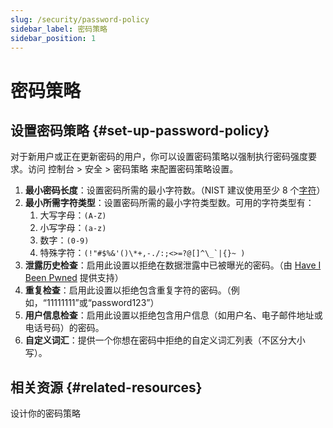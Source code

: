 ```yaml
---
slug: /security/password-policy
sidebar_label: 密码策略
sidebar_position: 1
---
```


# 密码策略

## 设置密码策略 \{#set-up-password-policy}

对于新用户或正在更新密码的用户，你可以设置密码策略以强制执行密码强度要求。访问 <CloudLink to="/security/password-policy">控制台 > 安全 > 密码策略</CloudLink> 来配置密码策略设置。

1. **最小密码长度**：设置密码所需的最小字符数。（NIST 建议使用至少 8 个[字符](https://pages.nist.gov/800-63-3/sp800-63b.html#sec5)）
2. **最小所需字符类型**：设置密码所需的最小字符类型数。可用的字符类型有：
   1. 大写字母：`(A-Z)`
   2. 小写字母：`(a-z)`
   3. 数字：`(0-9)`
   4. 特殊字符：``(!"#$%&'()\*+,-./:;<>=?@[]^\_`|{}~ )``
3. **泄露历史检查**：启用此设置以拒绝在数据泄露中已被曝光的密码。（由 [Have I Been Pwned](https://haveibeenpwned.com/Passwords) 提供支持）
4. **重复检查**：启用此设置以拒绝包含重复字符的密码。（例如，“11111111”或“password123”）
5. **用户信息检查**：启用此设置以拒绝包含用户信息（如用户名、电子邮件地址或电话号码）的密码。
6. **自定义词汇**：提供一个你想在密码中拒绝的自定义词汇列表（不区分大小写）。

## 相关资源 \{#related-resources}

<Url href="https://blog.logto.io/design-your-password-policy">设计你的密码策略</Url>
